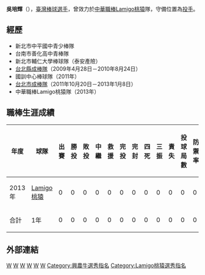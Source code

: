 {{Infobox CPBL player|
bgcolor1= #069|
bgcolor2= #f00|
textcolor1= #fff|
textcolor2= #fff|
name=吳培輝|
image=|
width=250|
position=投手|
team=|
number=|
bats=右|
throws=右|
birthdate={{birth_date_and_age|1986|9|20|mf=y}}|
birthplace={{TWN}}[[雲林縣|雲林縣]]|
debutdate=|
debutyear=2013年|
debutteam=Lamigo桃猿|
statyear=|
stat1label=勝投—敗投|
stat1value=0—0|
stat2label=中繼—救援|
stat2value=0—0|
stat3label=三振—四死|
stat3value=0—0|
stat4label=防禦率|
stat4value=0|
teams=<nowiki></nowiki> 
*[[Lamigo桃猿|Lamigo桃猿]]（2013年）
}}
'''吳培輝'''（{{bd|1986年|9月20日|||catIdx=吳}}），[[臺灣|臺灣]][[棒球|棒球]][[選手|選手]]，曾效力於[[中華職棒|中華職棒]][[Lamigo桃猿|Lamigo桃猿]]隊，守備位置為[[投手|投手]]。

==經歷==
*新北市中平國中青少棒隊
*台南市善化高中青棒隊
*新北市輔仁大學棒球隊（泰安產險）
*[[台北縣成棒隊|台北縣成棒隊]]（2009年4月28日－2010年8月24日）
*國訓中心棒球隊（2011年）
*[[台北市成棒隊|台北市成棒隊]]（2011年10月20日－2013年1月8日）
*中華職棒Lamigo桃猿隊（2013年）

==職棒生涯成績==
{|border=1 width="800px"
|- align=middle 
!年度!!球隊!!出賽!!勝投!!敗投!!中繼!!救援!!完投!!完封!!四死!!三振!!責失!!投球局數!!防禦率
|- align="center"
|2013年||[[Lamigo桃猿|Lamigo桃猿]]||0||0||0||0||0||0||0||0||0||0||0||0
|- align=center style="background:#069" align=middle 
!合計!!1年!!0||0||0||0||0||0||0||0||0||0||0||0
|}

==外部連結==
{{台灣棒球維基館}}
{{中華職棒球員資料|id=R684|name=吳培輝}}

[[Category:台灣棒球運動員|W]]
[[Category:Lamigo桃猿隊球員|W]]
[[Category:國立善化高級中學校友|W]]
[[Category:輔仁大學校友|W]]
[[Category:雲林縣人|W]]
[[Category:吳姓|W]]
[[Category:興農牛選秀指名|Category:興農牛選秀指名]]
[[Category:Lamigo桃猿選秀指名|Category:Lamigo桃猿選秀指名]]